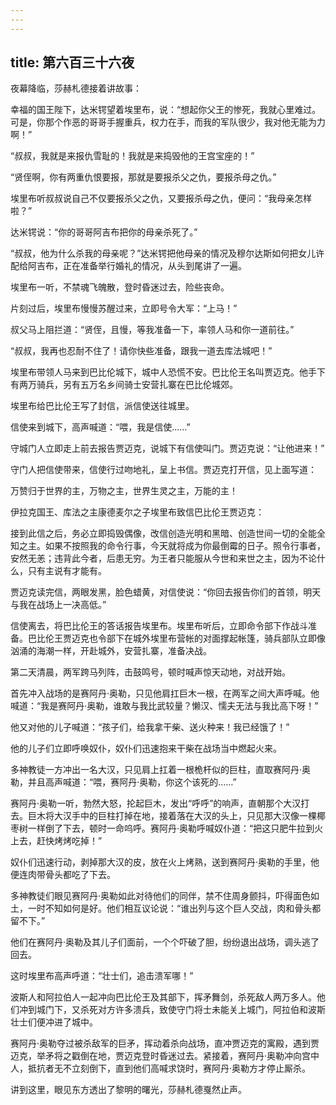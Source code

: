 ```yaml
---
---
---
```

title: 第六百三十六夜
---






夜幕降临，莎赫札德接着讲故事：





幸福的国王陛下，达米锷望着埃里布，说：“想起你父王的惨死，我就心里难过。可是，你那个作恶的哥哥手握重兵，权力在手，而我的军队很少，我对他无能为力啊！”

“叔叔，我就是来报仇雪耻的！我就是来捣毁他的王宫宝座的！”

“贤侄啊，你有两重仇恨要报，那就是要报杀父之仇，要报杀母之仇。”

埃里布听叔叔说自己不仅要报杀父之仇，又要报杀母之仇，便问：“我母亲怎样啦？”

达米锷说：“你的哥哥阿吉布把你的母亲杀死了。”

“叔叔，他为什么杀我的母亲呢？”达米锷把他母亲的情况及穆尔达斯如何把女儿许配给阿吉布，正在准备举行婚礼的情况，从头到尾讲了一遍。

埃里布一听，不禁魂飞魄散，登时昏迷过去，险些丧命。

片刻过后，埃里布慢慢苏醒过来，立即号令大军：“上马！”

叔父马上阻拦道：“贤侄，且慢，等我准备一下，率领人马和你一道前往。”

“叔叔，我再也忍耐不住了！请你快些准备，跟我一道去库法城吧！”

埃里布带领人马来到巴比伦城下，城中人恐慌不安。巴比伦王名叫贾迈克。他手下有两万骑兵，另有五万名乡间骑士安营扎寨在巴比伦城郊。

埃里布给巴比伦王写了封信，派信使送往城里。

信使来到城下，高声喊道：“喂，我是信使……”

守城门人立即走上前去报告贾迈克，说城下有信使叫门。贾迈克说：“让他进来！”

守门人把信使带来，信使行过吻地礼，呈上书信。贾迈克打开信，见上面写道：


万赞归于世界的主，万物之主，世界生灵之主，万能的主！

伊拉克国王、库法之主康德麦尔之子埃里布致信巴比伦王贾迈克：

接到此信之后，务必立即捣毁偶像，改信创造光明和黑暗、创造世间一切的全能全知之主。如果不按照我的命令行事，今天就将成为你最倒霉的日子。照令行事者，安然无恙；违背此今者，后患无穷。为王者只能服从今世和来世之主，因为不论什么，只有主说有才能有。



贾迈克读完信，两眼发黑，脸色蜡黄，对信使说：“你回去报告你们的首领，明天与我在战场上一决高低。”

信使离去，将巴比伦王的答话报告埃里布。埃里布听后，立即命令部下作战斗准备。巴比伦王贾迈克也令部下在城外埃里布营帐的对面撑起帐篷，骑兵部队立即像汹涌的海潮一样，开赴城外，安营扎寨，准备决战。

第二天清晨，两军跨马列阵，击鼓鸣号，顿时喊声惊天动地，对战开始。

首先冲入战场的是赛阿丹·奥勒，只见他肩扛巨木一根，在两军之间大声呼喊。他喊道：“我是赛阿丹·奥勒，谁敢与我比武较量？懒汉、懦夫无法与我比高下呀！”

他又对他的儿子喊道：“孩子们，给我拿干柴、送火种来！我已经饿了！”

他的儿子们立即呼唤奴仆，奴仆们迅速抱来干柴在战场当中燃起火来。

多神教徒一方冲出一名大汉，只见肩上扛着一根桅杆似的巨柱，直取赛阿丹·奥勒，并且高声喊道：“喂，赛阿丹·奥勒，你这个该死的……”

赛阿丹·奥勒一听，勃然大怒，抡起巨木，发出“呼呼”的响声，直朝那个大汉打去。巨木将大汉手中的巨柱打掉在地，接着落在大汉的头上，只见那大汉像一棵椰枣树一样倒了下去，顿时一命呜呼。赛阿丹·奥勒呼喊奴仆道：“把这只肥牛拉到火上去，赶快烤烤吃掉！”

奴仆们迅速行动，剥掉那大汉的皮，放在火上烤熟，送到赛阿丹·奥勒的手里，他便连肉带骨头都吃了下去。

多神教徒们眼见赛阿丹·奥勒如此对待他们的同伴，禁不住周身颤抖，吓得面色如土，一时不知如何是好。他们相互议论说：“谁出列与这个巨人交战，肉和骨头都留不下。”

他们在赛阿丹·奥勒及其儿子们面前，一个个吓破了胆，纷纷退出战场，调头逃了回去。

这时埃里布高声呼道：“壮士们，追击溃军哪！”

波斯人和阿拉伯人一起冲向巴比伦王及其部下，挥矛舞剑，杀死敌人两万多人。他们冲到城门下，又杀死对方许多溃兵，致使守门将士未能关上城门，阿拉伯和波斯壮士们便冲进了城中。

赛阿丹·奥勒夺过被杀敌军的巨矛，挥动着杀向战场，直冲贾迈克的寓殿，遇到贾迈克，举矛将之戳倒在地，贾迈克登时昏迷过去。紧接着，赛阿丹·奥勒冲向宫中人，抵抗者无不立刻倒下，直到他们高喊求饶时，赛阿丹·奥勒方才停止厮杀。





讲到这里，眼见东方透出了黎明的曙光，莎赫札德戛然止声。